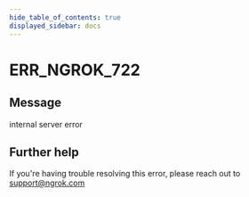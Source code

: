 ```yaml
---
hide_table_of_contents: true
displayed_sidebar: docs
---
```



# ERR_NGROK_722

## Message

internal server error

<ErrorDetails error="err_ngrok_722" />

## Further help

If you're having trouble resolving this error, please reach out to [support@ngrok.com](mailto:support@ngrok.com?subject=Help%20with%20ERR_NGROK_722)
